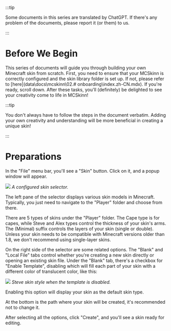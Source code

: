 :::tip

Some documents in this series are translated by ChatGPT. If there's any problem of the documents, please report it (or them) to us.

:::

# Before We Begin

This series of documents will guide you through building your own Minecraft skin from scratch. First, you need to ensure that your MCSkinn is correctly configured and the skin library folder is set up. If not, please refer to [here](data\docs\mcskinn\02.# onboarding\index.zh-CN.mdx). If you're ready, scroll down. After these tasks, you'll (definitely) be delighted to see your creativity come to life in MCSkinn!

:::tip

You don't always have to follow the steps in the document verbatim. Adding your own creativity and understanding will be more beneficial in creating a unique skin!

:::

# Preparations

In the "File" menu bar, you'll see a "Skin" button. Click on it, and a popup window will appear.

![](a-configured-skin-selector.png)
*A configured skin selector.*

The left pane of the selector displays various skin models in Minecraft. Typically, you just need to navigate to the "Player" folder and choose from there.

There are 5 types of skins under the "Player" folder. The Cape type is for capes, while Steve and Alex types control the thickness of your skin's arms. The (Minimal) suffix controls the layers of your skin (single or double). Unless your skin needs to be compatible with Minecraft versions older than 1.8, we don't recommend using single-layer skins.

On the right side of the selector are some related options. The "Blank" and "Local File" tabs control whether you're creating a new skin directly or opening an existing skin file. Under the "Blank" tab, there's a checkbox for "Enable Template", disabling which will fill each part of your skin with a different color of translucent color, like this:

![](a-skin-that-disabled-model.png)
*Steve skin style when the template is disabled.*

Enabling this option will display your skin as the default skin type.

At the bottom is the path where your skin will be created, it's recommended not to change it.

After selecting all the options, click "Create", and you'll see a skin ready for editing.